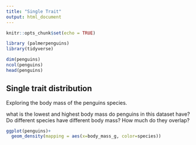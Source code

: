 ```yaml
---
title: "Single Trait"
output: html_document
---
```


```r
knitr::opts_chunk$set(echo = TRUE)
```

```r

library (palmerpenguins)
library(tidyverse)

dim(penguins)
ncol(penguins)
head(penguins)
```

## Single trait distribution

Exploring the body mass of the penguins species.

what is the lowest and highest body mass do penguins in this dataset have? Do different species have different body mass? How much do they overlap?

```r
ggplot(penguins)+
  geom_density(mapping = aes(x=body_mass_g, color=species))
```